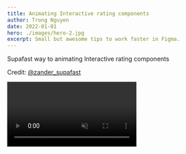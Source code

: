 ```yaml
---
title: Animating Interactive rating components
author: Trong Nguyen
date: 2022-01-01
hero: ./images/hero-2.jpg
excerpt: Small but awesome tips to work faster in Figma.
---
```


<div class="Grid Col2">

<p>

Supafast way to animating Interactive rating components

Credit: [@zander_supafast](https://twitter.com/zander_supafast/status/1470768329308704774)

</p>
<div class="video">
  <video autoplay loop muted playsinline controls src="https://video.twimg.com/ext_tw_video/1470768251269492744/pu/vid/480x852/2Si1PHmBjr933lhC.mp4"></video>
</div>
</div>
